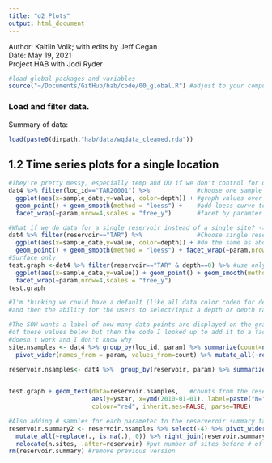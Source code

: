 ```yaml
---
title: "o2 Plots"
output: html_document
---
```


Author: Kaitlin Volk; with edits by Jeff Cegan  
Date: May 19, 2021  
Project HAB with Jodi Ryder  

```r
#load global packages and variables
source("~/Documents/GitHub/hab/code/00_global.R") #adjust to your computer specs
```

### Load and filter data. 
Summary of data:

```r
load(paste0(dirpath,"hab/data/wqdata_cleaned.rda"))
```

## 1.2 Time series plots for a single location

```r
#They're pretty messy, especially temp and DO if we don't control for depth.
dat4 %>% filter(loc_id=="TAR20001") %>%             #choose one sample site
  ggplot(aes(x=sample_date,y=value, color=depth)) + #graph values over time, with color displayign depth
  geom_point() + geom_smooth(method = "loess") +    #add loess curve to look at trend
  facet_wrap(~param,nrow=4,scales = "free_y")       #facet by paramter

#What if we do data for a single reservoir instead of a single site? -> Messier
dat4 %>% filter(reservoir=="TAR") %>%               #Choose single reservoir instead of single site
  ggplot(aes(x=sample_date,y=value, color=depth)) + #do the same as above 
  geom_point() + geom_smooth(method = "loess") + facet_wrap(~param,nrow=4,scales = "free_y")
#Surface only
test.graph <-dat4 %>% filter(reservoir=="TAR" & depth==0) %>% #use only data where the depth=0 (surface) 
  ggplot(aes(x=sample_date,y=value)) + geom_point() + geom_smooth(method = "loess") + 
  facet_wrap(~param,nrow=4,scales = "free_y")
test.graph 

#I'm thinking we could have a default (like all data color coded for depth or just surface) 
#and then the ability for the users to select/input a depth or depth range

#The SOW wants a label of how many data points are displayed on the graph. I make a table 
#of these values below but then the code I looked up to add it to a facet with different y axes
#doesn't work and I don't know why
site.nsamples <- dat4 %>% group_by(loc_id, param) %>% summarize(count=n()) %>% ungroup() %>% #Get counts for the number of observations per param per site
  pivot_wider(names_from = param, values_from=count) %>% mutate_all(~replace(., is.na(.), 0)) #give each param a column and replace na's with 0's

reservoir.nsamples<- dat4 %>%  group_by(reservoir, param) %>% summarize(count=n(),   #Get counts for the number of observations per param per reservoir
                                                                        ystar=(0.8 * max(value)))  #y placement for graph (doesn't seem to work though) 

test.graph + geom_text(data=reservoir.nsamples,   #counts from the reservoir.nsamples table
                       aes(y=ystar, x=ymd(2010-01-01), label=paste("N=", count)), #placement and content of label
                       colour="red", inherit.aes=FALSE, parse=TRUE)         #Doesn't work...

#Also adding # samples for each parameter to the reserveroir summary table so it's all in one place
reservoir.summary2 <- reservoir.nsamples %>% select(-4) %>% pivot_wider(names_from = param, values_from=count) %>% #remove graphing column and spread 
  mutate_all(~replace(., is.na(.), 0)) %>% right_join(reservoir.summary, by="reservoir") %>% #replace NAs with 0's
  relocate(n.sites, .after=reservoir) #put number of sites before # of param samples
rm(reservoir.summary) #remove previous version
```
